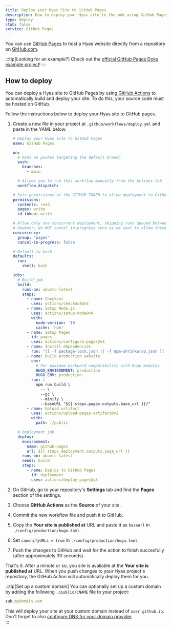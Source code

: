```yaml
---
title: Deploy your Hyas Site to GitHub Pages
description: How to deploy your Hyas site to the web using GitHub Pages.
type: deploy
stub: false
service: Github Pages
---
```


You can use [GitHub Pages](https://pages.github.com/) to host a Hyas website directly from a repository on [GitHub.com](https://github.com/).

:::tip[Looking for an example?]
Check out the [official GitHub Pages Doks example project](https://github.com/gethyas/doks-gh-pages)!
:::

## How to deploy

You can deploy a Hyas site to GitHub Pages by using [GitHub Actions](https://github.com/features/actions) to automatically build and deploy your site. To do this, your source code must be hosted on GitHub.

Follow the instructions below to deploy your Hyas site to GitHub pages.

1. Create a new file in your project at `.github/workflows/deploy.yml` and paste in the YAML below.

    ```yaml title="deploy.yml"
    # Deploy your Hyas site to GitHub Pages
    name: GitHub Pages

    on:
      # Runs on pushes targeting the default branch
      push:
        branches:
          - main

      # Allows you to run this workflow manually from the Actions tab
      workflow_dispatch:

    # Sets permissions of the GITHUB_TOKEN to allow deployment to GitHub Pages
    permissions:
      contents: read
      pages: write
      id-token: write

    # Allow only one concurrent deployment, skipping runs queued between the run in-progress and latest queued.
    # However, do NOT cancel in-progress runs as we want to allow these production deployments to complete.
    concurrency:
      group: "pages"
      cancel-in-progress: false

    # Default to bash
    defaults:
      run:
        shell: bash

    jobs:
      # Build job
      build:
        runs-on: ubuntu-latest
        steps:
          - name: Checkout
            uses: actions/checkout@v4
          - name: Setup Node.js
            uses: actions/setup-node@v4
            with:
              node-version: '18'
              cache: 'npm'
          - name: Setup Pages
            id: pages
            uses: actions/configure-pages@v4
          - name: Install dependencies
            run: "[[ -f package-lock.json || -f npm-shrinkwrap.json ]] && npm ci || true"
          - name: Build production website
            env:
              # For maximum backward compatibility with Hugo modules
              HUGO_ENVIRONMENT: production
              HUGO_ENV: production
            run: |
              npm run build \
                -- \
                --gc \
                --minify \
                --baseURL "${{ steps.pages.outputs.base_url }}/" 
          - name: Upload artifact
            uses: actions/upload-pages-artifact@v2
            with:
              path: ./public

      # Deployment job
      deploy:
        environment:
          name: github-pages
          url: ${{ steps.deployment.outputs.page_url }}
        runs-on: ubuntu-latest
        needs: build
        steps:
          - name: Deploy to GitHub Pages
            id: deployment
            uses: actions/deploy-pages@v3
    ```

2. On GitHub, go to your repository's **Settings** tab and find the **Pages** section of the settings.

3. Choose **GitHub Actions** as the **Source** of your site.

4. Commit the new workflow file and push it to GitHub.

5. Copy the **Your site is published at** URL and paste it as `baseurl` in `./config/production/hugo.toml`.

6. Set `canonifyURLs = true` in `./config/production/hugo.toml`.

7. Push the changes to GitHub and wait for the action to finish succesfully (after approximately 30 seconds).

That's it. After a minute or so, you site is avaliable at the **Your site is published at** URL. When you push changes to your Hyas project's repository, the GitHub Action will automatically deploy them for you.

:::tip[Set up a custom domain]
You can optionally set up a custom domain by adding the following `./public/CNAME` file to your project: 

```js title="public/CNAME"
sub.mydomain.com
```

This will deploy your site at your custom domain instead of `user.github.io`. Don't forget to also [configure DNS for your domain provider](https://docs.github.com/en/pages/configuring-a-custom-domain-for-your-github-pages-site/managing-a-custom-domain-for-your-github-pages-site#configuring-a-subdomain).   
:::
